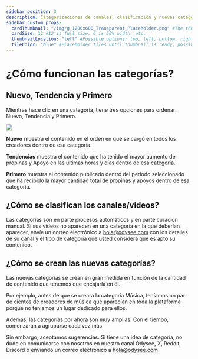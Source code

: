 ---
sidebar_position: 3
description: Categorizaciones de canales, clasificación y nuevas categorías.
sidebar_custom_props:
  cardThumbnail: "/img/g_1200x600_Transparent_Placeholder.png" #The thumbnail on the category card.
  cardSize: 12 #12 is full size, 6 is 50% width, etc.
  thumbnailLocation: "left" #Possible options: top, left, bottom, right, none
  tileColor: "blue" #Placeholder tiles until thumbnail is ready, possible options: blue, cream, darkpurple, lightpurple, mauve, orange, pink, none
---

# ¿Cómo funcionan las categorías?

## Nuevo, Tendencia y Primero

Mientras hace clic en una categoría, tiene tres opciones para ordenar: Nuevo, Tendencia y Primero.

![](https://i.imgur.com/IEZJGH1.png)

**Nuevo** muestra el contenido en el orden en que se cargó en todos los creadores dentro de esa categoría.

**Tendencias** muestra el contenido que ha tenido el mayor aumento de propinas y Apoyo en las últimas horas y días dentro de esa categoría.

**Primero** muestra el contenido publicado dentro del período seleccionado que ha recibido la mayor cantidad total de propinas y apoyos dentro de esa categoría.

## ¿Cómo se clasifican los canales/videos?

Las categorías son en parte procesos automáticos y en parte curación manual. Si sus videos no aparecen en una categoría en la que deberían aparecer, envíe un correo electrónico a hola@odysee.com con los detalles de su canal y el tipo de categoría que usted considera que es apto su contenido.

## ¿Cómo se crean las nuevas categorías?

Las nuevas categorías se crean en gran medida en función de la cantidad de contenido que tenemos que encajaría en él.

Por ejemplo, antes de que se creara la categoría Música, teníamos un par de cientos de creadores de música que aparecían en toda la plataforma porque no teníamos un lugar dedicado para ellos.

Además, las categorías por ahora son muy amplias. Con el tiempo, comenzarán a agruparse cada vez más.

Sin embargo, aceptamos sugerencias. Si tiene una idea de categoría, no dude en comunicarse con nosotros en nuestro canal Odysee, X, Reddit, Discord o enviando un correo electrónico a hola@odysee.com.